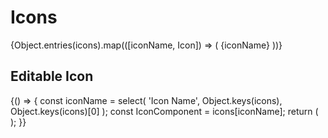 

<Meta title="Core|Atoms/Icons" decorators={[withKnobs]} />

# Icons

<StoryStatus status="ready" />

<Preview>
  <Story name="All Icons">
    <LayoutGrid columnGap="sm" rowGap="sm">
      {Object.entries(icons).map(([iconName, Icon]) => (
        <Column size={2} className={styles.iconWrapper} key={iconName}>
          <Icon
            key={iconName}
            size={number('Size', 64)}
            color={select('Color', selectableColors, selectableColors.black)}
          />
          <span className={styles.iconLabel}>{iconName}</span>
        </Column>
      ))}
    </LayoutGrid>
  </Story>
</Preview>

## Editable Icon

<Preview>
  <Story name="Editable Icon">
    {() => {
      const iconName = select(
        'Icon Name',
        Object.keys(icons),
        Object.keys(icons)[0]
      );
      const IconComponent = icons[iconName];
      return (
        <IconComponent
          size={number('size', 40)}
          style={{
            color: select('color', selectableColors, 'black'),
            backgroundColor: select(
              'backgroundColor',
              selectableColors,
              'white'
            ),
          }}
        />
      );
    }}
  </Story>
</Preview>
